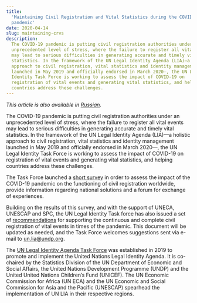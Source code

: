 ```yaml
---
title:
  'Maintaining Civil Registration and Vital Statistics during the COVID-19
  pandemic'
date: 2020-04-14
slug: maintaining-crvs
description:
  The COVID-19 pandemic is putting civil registration authorities under an
  unprecedented level of stress, where the failure to register all vital events
  may lead to serious difficulties in generating accurate and timely vital
  statistics. In the framework of the UN Legal Identity Agenda (LIA)—a holistic
  approach to civil registration, vital statistics and identity management
  launched in May 2019 and officially endorsed in March 2020—, the UN Legal
  Identity Task Force is working to assess the impact of COVID-19 on
  registration of vital events and generating vital statistics, and helping
  countries address these challenges.
---
```


_This article is also available in [Russian](/maintaining-crvs-RU.pdf)._

The COVID-19 pandemic is putting civil registration authorities under an
unprecedented level of stress, where the failure to register all vital events
may lead to serious difficulties in generating accurate and timely vital
statistics. In the framework of the UN Legal Identity Agenda (LIA)—a holistic
approach to civil registration, vital statistics and identity management
launched in May 2019 and officially endorsed in March 2020—, the UN Legal
Identity Task Force is working to assess the impact of COVID-19 on registration
of vital events and generating vital statistics, and helping countries address
these challenges.

The Task Force launched a
[short survey](https://unstats.un.org/legal-identity-agenda/COVID-19/) in order
to assess the impact of the COVID-19 pandemic on the functioning of civil
registration worldwide, provide information regarding national solutions and a
forum for exchange of experiences.

Building on the results of this survey, and with the support of UNECA, UNESCAP
and SPC, the UN Legal Identity Task force has also issued a set of
[recommendations](https://unstats.un.org/legal-identity-agenda/documents/COVID-19-Guidelines.pdf)
for supporting the continuous and complete civil registration of vital events in
times of the pandemic. This document will be updated as needed, and the Task
Force welcomes suggestions sent via e-mail to
[un.lia@undp.org](mailto:un.lia@undp.org).

The
[UN Legal Identity Agenda Task Force](https://unstats.un.org/legal-identity-agenda/)
was established in 2019 to promote and implement the United Nations Legal
Identity Agenda. It is co-chaired by the Statistics Division of the UN
Department of Economic and Social Affairs, the United Nations Development
Programme (UNDP) and the United United Nations Children’s Fund (UNICEF). The UN
Economic Commission for Africa (UN ECA) and the UN Economic and Social
Commission for Asia and the Pacific (UNESCAP) spearhead the implementation of UN
LIA in their respective regions.
